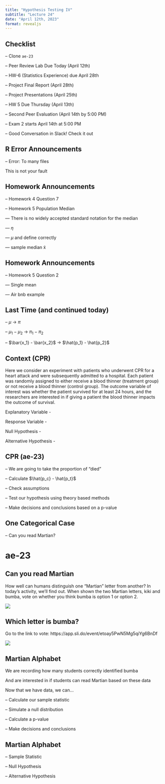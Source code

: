 ```yaml
---
title: "Hypothesis Testing IV"
subtitle: "Lecture 24"
date: "April 12th, 2023"
format: revealjs
---
```


## Checklist

-- Clone `ae-23`

-- Peer Review Lab Due Today (April 12th)

-- HW-6 (Statistics Experience) due April 28th

-- Project Final Report (April 28th)

-- Project Presentations (April 25th)

-- HW 5 Due Thursday (April 13th)

-- Second Peer Evaluation (April 14th by 5:00 PM)

-- Exam 2 starts April 14th at 5:00 PM

-- Good Conversation in Slack! Check it out

## R Error Announcements

-- Error: To many files

This is not your fault

## Homework Announcements

-- Homework 4 Question 7

-- Homework 5 Population Median

--- There is no widely accepted standard notation for the median

--- $\eta$

--- $\mu$ and define correctly

--- sample median x̃

## Homework Announcements

-- Homework 5 Question 2

--- Single mean

--- Air bnb example

## Last Time (and continued today)

-- $\mu$ -\> $\pi$

-- $\mu_1 - \mu_2$ -\> $\pi_1 - \pi_2$

-- $\bar{x_1} - \bar{x_2}$ -\> $\hat{p_1} - \hat{p_2}$

## Context (CPR) {.smaller}

Here we consider an experiment with patients who underwent CPR for a heart attack and were subsequently admitted to a hospital. Each patient was randomly assigned to either receive a blood thinner (treatment group) or not receive a blood thinner (control group). The outcome variable of interest was whether the patient survived for at least 24 hours, and the researchers are interested in if giving a patient the blood thinner impacts the outcome of survival.

Explanatory Variable -

Response Variable -

Null Hypothesis -

Alternative Hypothesis -

## CPR (ae-23)

-- We are going to take the proportion of "died"

-- Calculate $\hat{p_c} - \hat{p_t}$

-- Check assumptions

-- Test our hypothesis using theory based methods

-- Make decisions and conclusions based on a p-value

## One Categorical Case

-- Can you read Martian?

# ae-23

## Can you read Martian

How well can humans distinguish one "Martian" letter from another? In today's activity, we'll find out. When shown the two Martian letters, kiki and bumba, vote on whether you think bumba is option 1 or option 2.

![](/slides/images/Marvin_the_Martian.png)

## Which letter is bumba?

Go to the link to vote: https://app.sli.do/event/etoay5PwN5Mg5qiYg6BnDf

![](/slides/images/bumba-kiki.png)

## Martian Alphabet

We are recording how many students correctly identified bumba

And are interested in if students can read Martian based on these data

Now that we have data, we can...

-- Calculate our sample statistic

-- Simulate a null distribution

-- Calculate a p-value

-- Make decisions and conclusions

## Martian Alphabet

-- Sample Statistic

-- Null Hypothesis

-- Alternative Hypothesis
